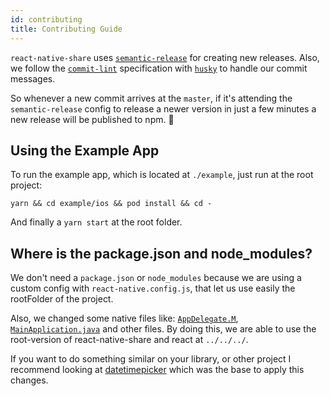 ```yaml
---
id: contributing
title: Contributing Guide
---
```


`react-native-share` uses [`semantic-release`](https://github.com/semantic-release/semantic-release) for creating new releases. Also, we follow the [`commit-lint`](https://github.com/conventional-changelog/commitlint#readme) specification with [`husky`](https://github.com/typicode/husky#readme) to handle our commit messages.

So whenever a new commit arrives at the `master`, if it's attending the `semantic-release` config to release a newer version in just a few minutes a new release will be published to npm. 🚀

## Using the Example App

To run the example app, which is located at `./example`, just run at the root project:

```shell
yarn && cd example/ios && pod install && cd -
```
And finally a `yarn start` at the root folder.

## Where is the package.json and node_modules?

We don't need a `package.json` or `node_modules` because we are using a custom config with `react-native.config.js`, that let us use easily the rootFolder of the project.

Also, we changed some native files like: [`AppDelegate.M`](https://github.com/react-native-community/react-native-share/blob/56faa20d7ad30501056b89b24205f22c9efb93f3/example/ios/example/AppDelegate.m#L36), 
[`MainApplication.java`](https://github.com/react-native-community/react-native-share/blob/56faa20d7ad30501056b89b24205f22c9efb93f3/example/android/app/src/main/java/com/example/MainApplication.java#L33) and
other files. By doing this, we are able to use the root-version of react-native-share and react at `../../../`.

If you want to do something similar on your library, or other project I recommend looking at [datetimepicker](https://github.com/react-native-community/datetimepicker) which was the base to apply this changes.